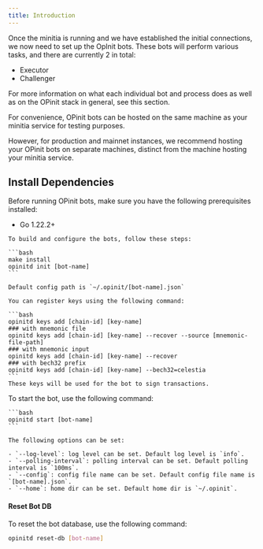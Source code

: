 ```yaml
---
title: Introduction
---
```



Once the minitia is running and we have established the initial connections, we now need to set up the OpInit bots. These bots will perform various tasks, and there are currently 2 in total:

- Executor
- Challenger

For more information on what each individual bot and process does as well as on the OPinit stack in general, see this section.

<Warning>
For convenience, OPinit bots can be hosted on the same machine as your minitia service for testing purposes. 

However, for production and mainnet instances, we recommend hosting your OPinit bots on separate machines, distinct from the machine hosting your minitia service.
</Warning>


## Install Dependencies

Before running OPinit bots, make sure you have the following prerequisites installed:
- Go 1.22.2+


<Steps>
  <Step title="Build and Configure">

    To build and configure the bots, follow these steps:

    ```bash
    make install
    opinitd init [bot-name]
    ```

    Default config path is `~/.opinit/[bot-name].json`

    You can register keys using the following command:

    ```bash
    opinitd keys add [chain-id] [key-name]
    ### with mnemonic file
    opinitd keys add [chain-id] [key-name] --recover --source [mnemonic-file-path]
    ### with mnemonic input
    opinitd keys add [chain-id] [key-name] --recover
    ### with bech32 prefix
    opinitd keys add [chain-id] [key-name] --bech32=celestia
    ```
    These keys will be used for the bot to sign transactions.
  </Step>
  <Step title="Start Bot">
    To start the bot, use the following command:
    
    ```bash
    opinitd start [bot-name]
    ```

    The following options can be set:

    - `--log-level`: log level can be set. Default log level is `info`.
    - `--polling-interval`: polling interval can be set. Default polling interval is `100ms`.
    - `--config`: config file name can be set. Default config file name is `[bot-name].json`.
    - `--home`: home dir can be set. Default home dir is `~/.opinit`.
  </Step>
</Steps>


#### Reset Bot DB

To reset the bot database, use the following command:

```bash
opinitd reset-db [bot-name]
```